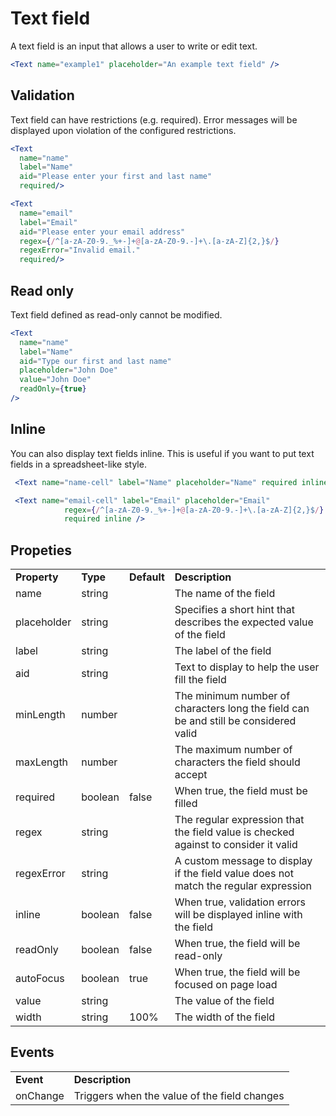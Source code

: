 
<Meta title="Components/Data Input/Text" />

# Text field

A text field is an input that allows a user to write or edit text.

<Unstyled>
  <Text name="example1" placeholder="An example text field" width="300px" />
</Unstyled>

```jsx
<Text name="example1" placeholder="An example text field" />
```

## Validation

Text field can have restrictions (e.g. required). Error messages will be displayed upon violation of the configured restrictions.

<Unstyled>
<Text
  name="name"
  label="Name"
  aid="Please enter your first and last name"
  width="300px"
  required/>

<Text
  name="email"
  label="Email"
  aid="Please enter your email address"
  regex={/^[a-zA-Z0-9._%+-]+@[a-zA-Z0-9.-]+\.[a-zA-Z]{2,}$/}
  regexError="Invalid email."
  width="300px"
  required/>
</Unstyled>

```jsx
<Text
  name="name"
  label="Name"
  aid="Please enter your first and last name"
  required/>

<Text
  name="email"
  label="Email"
  aid="Please enter your email address"
  regex={/^[a-zA-Z0-9._%+-]+@[a-zA-Z0-9.-]+\.[a-zA-Z]{2,}$/}
  regexError="Invalid email."
  required/>

```

## Read only

Text field defined as read-only cannot be modified.

<Unstyled>
  <Text
    name="name"
    label="Name"
    aid="Type our first and last name"
    placeholder="John Doe"
    value="John Doe"
    readOnly={true}
    width="300px"
  />
</Unstyled>

```jsx
<Text
  name="name"
  label="Name"
  aid="Type our first and last name"
  placeholder="John Doe"
  value="John Doe"
  readOnly={true}
/>
```

## Inline

You can also display text fields inline. This is useful if you want to put text fields in a spreadsheet-like style.

<Unstyled>
  <div
    style={{ display: "flex", alignItems: "center", border: "1px solid #eee" }}
  >
    <div style={{ borderRight: "1px solid #eee", width: "100%" }}>
      <Text name="name-cell" label="Name" placeholder="Name" required inline />
    </div>
    <div style={{ width: "100%" }}>
      <Text
        name="email-cell"
        label="Email"
        placeholder="Email"
        regex={/^[a-zA-Z0-9._%+-]+@[a-zA-Z0-9.-]+\.[a-zA-Z]{2,}$/}
        regexError="Invalid email."
        required
        inline
      />
    </div>
  </div>
</Unstyled>

```jsx
 <Text name="name-cell" label="Name" placeholder="Name" required inline />

 <Text name="email-cell" label="Email" placeholder="Email"
            regex={/^[a-zA-Z0-9._%+-]+@[a-zA-Z0-9.-]+\.[a-zA-Z]{2,}$/} regexError="Invalid email."
            required inline />
```

## Propeties

<table>
  <tr>
    <td>
      <strong>Property</strong>
    </td>
    <td>
      <strong>Type</strong>
    </td>
    <td>
      <strong>Default</strong>
    </td>
    <td>
      <strong>Description</strong>
    </td>
  </tr>
  <tr>
    <td>name</td>
    <td>string</td>
    <td></td>
    <td>The name of the field</td>
  </tr>
  <tr>
    <td>placeholder</td>
    <td>string</td>
    <td></td>
    <td>
      Specifies a short hint that describes the expected value of the field
    </td>
  </tr>
  <tr>
    <td>label</td>
    <td>string</td>
    <td></td>
    <td>The label of the field</td>
  </tr>
  <tr>
    <td>aid</td>
    <td>string</td>
    <td></td>
    <td>Text to display to help the user fill the field</td>
  </tr>
  <tr>
    <td>minLength</td>
    <td>number</td>
    <td></td>
    <td>
      The minimum number of characters long the field can be and still be
      considered valid
    </td>
  </tr>
  <tr>
    <td>maxLength</td>
    <td>number</td>
    <td></td>
    <td>The maximum number of characters the field should accept</td>
  </tr>
  <tr>
    <td>required</td>
    <td>boolean</td>
    <td>false</td>
    <td>When true, the field must be filled</td>
  </tr>
  <tr>
    <td>regex</td>
    <td>string</td>
    <td></td>
    <td>
      The regular expression that the field value is checked against to consider
      it valid
    </td>
  </tr>
  <tr>
    <td>regexError</td>
    <td>string</td>
    <td></td>
    <td>
      A custom message to display if the field value does not match the regular
      expression
    </td>
  </tr>
  <tr>
    <td>inline</td>
    <td>boolean</td>
    <td>false</td>
    <td>
      When true, validation errors will be displayed inline with the field
    </td>
  </tr>
  <tr>
    <td>readOnly</td>
    <td>boolean</td>
    <td>false</td>
    <td>When true, the field will be read-only</td>
  </tr>
  <tr>
    <td>autoFocus</td>
    <td>boolean</td>
    <td>true</td>
    <td>When true, the field will be focused on page load</td>
  </tr>
  <tr>
    <td>value</td>
    <td>string</td>
    <td></td>
    <td>The value of the field</td>
  </tr>
  <tr>
    <td>width</td>
    <td>string</td>
    <td>100%</td>
    <td>The width of the field</td>
  </tr>
</table>

## Events

<table>
  <tr>
    <td>
      <strong>Event</strong>
    </td>
    <td>
      <strong>Description</strong>
    </td>
  </tr>
  <tr>
    <td>onChange</td>
    <td>Triggers when the value of the field changes</td>
  </tr>
</table>
